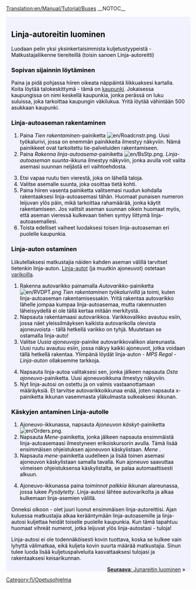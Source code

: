 [[Translation:en/Manual/Tutorial/Buses]]
__NOTOC__
{{en/Tabs|5|2
|fi/Manual/Tutorial/Opetusohjelma|1. Aloittaminen<!--
-->|fi/Manual/Tutorial/Opetusohjelma/Bussit|2. Linja-autot<!--
-->|fi/Manual/Tutorial/Opetusohjelma/Junat|3. Junat<!--
-->|fi/Manual/Tutorial/Opetusohjelma/Lentokoneet|4. Lentokoneet<!--
-->|fi/Manual/Tutorial/Opetusohjelma/Yhteenveto|5. Yhteenveto}}
<div style="padding:.5em 1em 1em 1em; border-top:none; background-color:#f1f2fe; color:#000;">
{{fi/Tutorial}}
==Linja-autoreitin luominen==
Luodaan pelin yksi yksinkertaisimmista kuljetustyypeistä - Matkustajaliikenne tiereiteillä (toisin sanoen Linja-autoreitti)

===Sopivan sijainnin löytäminen===
Paina ja pidä pohjassa hiiren oikeata näppäintä liikkuaksesi kartalla. Koita löytää talokeskittymä - tämä on [[fi/Kaupungit|kaupunki]]. Jokaisessa kaupungissa on nimi keskellä kaupunkia, jonka perässä on luku suluissa, joka tarkoittaa kaupungin väkilukua. Yritä löytää vähintään 500 asukkaan kaupunki.
{{en/Phototable|[[File:fi/Opetusohjelma Bussit 1.png|400px|Kaupunki]]|Kaupunki|none}}

===Linja-autoaseman rakentaminen===
#Paina ''Tien rakentaminen''-painiketta [[File:en/Roadcnstr.png]]. Uusi työkalurivi, jossa on enemmän painikkeita ilmestyy näkyviin. Nämä painikkeet ovat tarkoitettu tie-palveluiden rakentamiseen.
#Paina ''Rakenna linja-autoasema''-painiketta [[File:en/BsStp.png]]. ''Linja-autoaseman suunta''-ikkuna ilmestyy näkyviin, jonka avulla voit valita asemasi suunnan neljästä eri vaihtoehdosta.
{{en/Phototable|[[File:fi/Opetusohjelma Bussit 2.png]]|Linja-autoaseman suunnan ja sijainnin valitseminen|none|6=:}}
<ol start="3">
<li>Etsi vapaa ruutu tien vierestä, joka on lähellä taloja.
<li>Valitse asemalle suunta, joka osoittaa tietä kohti. 
<li>Paina hiiren vasenta painiketta valitsemasi ruudun kohdalla rakentaaksesi linja-autoasemasi tähän. Huomaat punaisen numeron leijuvan ylös päin, mikä tarkoittaa rahamäärää, jonka käytit rakentamiseen. Jos valitsit aseman suunnan oikein huomaat myös, että aseman vieressä kulkevaan tiehen syntyy liittymä linja-autoasemallesi.
<li>Toista edelliset vaiheet luodaksesi toisen linja-autoaseman eri puolelle kaupunkia.
</ol>
{{en/Phototable|[[File:fi/Opetusohjelma Bussit 4.png|400px]]|Kahden linja-autoaseman rakentaminen|none|6=:}}

===Linja-auton ostaminen===
Liikutellaksesi matkustajia näiden kahden aseman välillä tarvitset tietenkin linja-auton. [[fi/Bussit|Linja-autot]] (ja muutkin ajoneuvot) ostetaan [[fi/Varikot|varikoilla]].
#Rakenna autovarikko painamalla ''Autovarikko''-painiketta [[File:en/RVDPT.png]] ''Tien rakentaminen työkalurivillä'' ja toimi, kuten linja-autoaseman rakentamisessakin. Yritä rakentaa autovarikko lähelle jompaa kumpaa linja-autoasemaa, mutta rakennusten läheisyydellä ei ole tällä kertaa mitään merkitystä.
#Napsauta rakentamaasi autovarikkoa. Varikkovalikko avautuu esiin, jossa näet yleissilmäyksen kaikista autovarikolla olevista ajoneuvoista - tällä hetkellä varikko on tyhjä. Muutetaan se ostamalla linja-auto!
#Valitse ''Uusia ajoneuvoja''-painike autovarikkovalikon alareunasta. Uusi ruutu avautuu esiin, jossa näkyy kaikki ajoneuvot, jotka voidaan tällä hetkellä rakentaa. Ylimpänä löydät linja-auton - ''MPS Regal - Linja-auton'' ollaksemme tarkkoja.
{{en/Phototable|[[File:fi/Opetusohjelma Bussit 5.png]]|Autovarikon sisällä...|none|6=:}}
<ol start="4">
<li>Napsauta linja-autoa valitaksesi sen, jonka jälkeen napsauta ''Osta ajoneuvo''-painiketta. Uusi ajoneuvoikkuna ilmestyy näkyviin.
<li>Nyt linja-autosi on ostettu ja on valmis vastaanottamaan määräyksiä. Et tarvitse autovarikkoikkunaa enää, joten napsauta x-painiketta ikkunan vasemmasta yläkulmasta sulkeaksesi ikkunan.
</ol>

===Käskyjen antaminen Linja-autolle===
#Ajoneuvo-ikkunassa, napsauta ''Ajoneuvon käskyt''-painiketta [[File:en/Orders.png]]. 
#Napsauta ''Mene''-painiketta, jonka jälkeen napsauta ensimmäistä linja-autoasemaasi ilmestyneen erikoiskursorin avulla. Tämä lisää ensimmäisen ohjeistuksen ajoneuvon käskylistaan. ''Mene <aseman nimi>''. 
#Napsauta ''mene''-painiketta uudelleen ja lisää toinen asemasi ajoneuvon käskylistaan samalla tavalla. Kun ajoneuvo saavuttaa viimeisen ohjeistuksensa käskylistalta, se palaa automaattisesti alkuun.
{{en/Phototable|[[File:fi/Opetusohjelma Bussit 6.png]]|Määräysten antaminen.|none|6=:}}
<ol start="4">
<li>Ajoneuvo-ikkunassa paina ''toiminnot palkkia'' ikkunan alareunassa, jossa lukee ''Pysäytetty''. Linja-autosi lähtee autovarikolta ja alkaa kulkemaan linja-asemien välillä.
</ol>
{{en/Phototable|[[File:fi/Opetusohjelma Bussit 7.png]]|Ensimmäinen linja-autosi on juuri saapumassa linja-automasemalle.|none|6=:}}
Onneksi olkoon - olet juuri luonut ensimmäisen linja-autoreittisi. Ajan kuluessa matkustajia alkaa kerääntymään linja-autoasemille ja linja-autosi kuljettaa heidät toiselle puolelle kaupunkia. Kun tämä tapahtuu huomaat vihreät numerot, jotka leijuvat ylös linja-autostasi - tuloja!

Linja-autosi ei ole todennäköisesti kovin tuottava, koska se kulkee vain lyhyttä välimatkaa, eikä kuljeta kovin suurta määrää matkustajia. Sinun tulee luoda lisää kuljetuspalveluita kasvattaaksesi tulojasi ja rakentaaksesi keisarikunnan.

<span style="float: right">[[fi/Manual/Tutorial/Opetusohjelma/Junat|'''Seuraava''': Junareitin luominen]] &raquo;</span>
</div>
[[Category:fi/Opetusohjelma]]